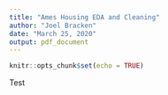```yaml
---
title: "Ames Housing EDA and Cleaning"
author: "Joel Bracken"
date: "March 25, 2020"
output: pdf_document
---
```


```r
knitr::opts_chunk$set(echo = TRUE)
```

Test